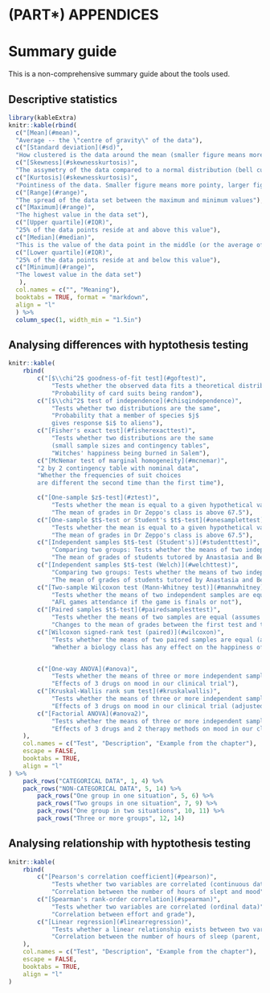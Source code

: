 # (PART\*) APPENDICES{-}

# Summary guide{#summaryguide}

This is a non-comprehensive summary guide about the tools used.

## Descriptive statistics{-}

```r
library(kableExtra)
knitr::kable(rbind(
  c("[Mean](#mean)",
  "Average -- the \"centre of gravity\" of the data"),
  c("[Standard deviation](#sd)",
  "How clustered is the data around the mean (smaller figure means more clustered, larger figure closer to interquartile range means more spread out)"),
  c("[Skewness](#skewnesskurtosis)",
  "The assymetry of the data compared to a normal distribution (bell curve)"),
  c("[Kurtosis](#skewnesskurtosis)",
  "Pointiness of the data. Smaller figure means more pointy, larger figure means less pointy"),
  c("[Range](#range)",
  "The spread of the data set between the maximum and minimum values"),
  c("[Maximum](#range)",
  "The highest value in the data set"),
  c("[Upper quartile](#IQR)",
  "25% of the data points reside at and above this value"),
  c("[Median](#median)",
  "This is the value of the data point in the middle (or the average of the two middle points in case of even number of data points). 50-50% of data points reside at above and below this value"),
  c("[Lower quartile](#IQR)", 
  "25% of the data points reside at and below this value"),
  c("[Minimum](#range)",
  "The lowest value in the data set")
   ),
  col.names = c("", "Meaning"),
  booktabs = TRUE, format = "markdown",
  align = "l"
  ) %>%
  column_spec(1, width_min = "1.5in")

```

## Analysing differences with hyptothesis testing{-}

```r
knitr::kable(
    rbind(
        c("[$\\chi^2$ goodness-of-fit test](#goftest)",
            "Tests whether the observed data fits a theoretical distribution",
            "Probability of card suits being random"),
        c("[$\\chi^2$ test of independence](#chisqindependence)",
            "Tests whether two distributions are the same",
            "Probability that a member of species $j$ 
            gives response $i$ to aliens"),
        c("[Fisher's exact test](#fisherexacttest)",
            "Tests whether two distributions are the same 
            (small sample sizes and contingency tables",
            "Witches' happiness being burned in Salem"),
        c("[McNemar test of marginal homogeneity](#mcnemar)",
        "2 by 2 contingency table with nominal data",
        "Whether the frequencies of suit choices 
        are different the second time than the first time"),

        c("[One-sample $z$-test](#ztest)",
            "Tests whether the mean is equal to a given hypothetical value (you know the population standard deviation and your sample size is large)",
            "The mean of grades in Dr Zeppo's class is above 67.5"),
        c("[One-sample $t$-test or Student's $t$-test](#onesamplettest)",
            "Tests whether the mean is equal to a given hypothetical value (you only have an estimated standard deviation, you cannot speak for the population)",
            "The mean of grades in Dr Zeppo's class is above 67.5"),
        c("[Independent samples $t$-test (Student's)](#studentttest)",
            "Comparing two groups: Tests whether the means of two independent samples are equal (assumes normal distribution)",
            "The mean of grades of students tutored by Anastasia and Bernadette in Dr Harpo's class"),
        c("[Independent samples $t$-test (Welch)](#welchttest)",
            "Comparing two groups: Tests whether the means of two independent samples are equal (assumes unequal variances)",
            "The mean of grades of students tutored by Anastasia and Bernadette in Dr Harpo's class (with an alternative data set that violates normality assumption)"),
        c("[Two-sample Wilcoxon test (Mann-Whitney test)](#mannwhitney)",
            "Tests whether the means of two independent samples are equal (assumes non-normal distribution)",
            "AFL games attendance if the game is finals or not"),
        c("[Paired samples $t$-test](#pairedsamplesttest)",
            "Tests whether the means of two samples are equal (assumes normal distribution)",
            "Changes to the mean of grades between the first test and the second test in Dr Chico's class"),
        c("[Wilcoxon signed-rank test (paired)](#wilcoxon)",
            "Tests whether the means of two paired samples are equal (assumes non-normal distribution)",
            "Whether a biology class has any effect on the happiness of students"),


        c("[One-way ANOVA](#anova)",
            "Tests whether the means of three or more independent samples are equal (assumes normal distribution)",
            "Effects of 3 drugs on mood in our clinical trial"),
        c("[Kruskal-Wallis rank sum test](#kruskalwallis)",
            "Tests whether the means of three or more independent samples are equal (assumes non-normal distribution)",
            "Effects of 3 drugs on mood in our clinical trial (adjusted data set)"),
        c("[Factorial ANOVA](#anova2)",
            "Tests whether the means of three or more independent samples are equal but with more than one grouping variable",
            "Effects of 3 drugs and 2 therapy methods on mood in our clinical trial")
    ),
    col.names = c("Test", "Description", "Example from the chapter"),
    escape = FALSE,
    booktabs = TRUE,
    align = "l"
) %>%
    pack_rows("CATEGORICAL DATA", 1, 4) %>%
    pack_rows("NON-CATEGORICAL DATA", 5, 14) %>%
        pack_rows("One group in one situation", 5, 6) %>%
        pack_rows("Two groups in one situation", 7, 9) %>%
        pack_rows("One group in two situations", 10, 11) %>%
        pack_rows("Three or more groups", 12, 14)
```

## Analysing relationship with hyptothesis testing{-}

```r
knitr::kable(
    rbind(
        c("[Pearson's correlation coefficient](#pearson)",
            "Tests whether two variables are correlated (continuous data)",
            "Correlation between the number of hours of slept and mood"),
        c("[Spearman's rank-order correlation](#spearman)",
            "Tests whether two variables are correlated (ordinal data)",
            "Correlation between effort and grade"),
        c("[Linear regression](#linearregression)",
            "Tests whether a linear relationship exists between two variables (continuous data)",
            "Correlation between the number of hours of sleep (parent, baby) and parent grumpiness")
    ),
    col.names = c("Test", "Description", "Example from the chapter"),
    escape = FALSE,
    booktabs = TRUE,
    align = "l"
)
```